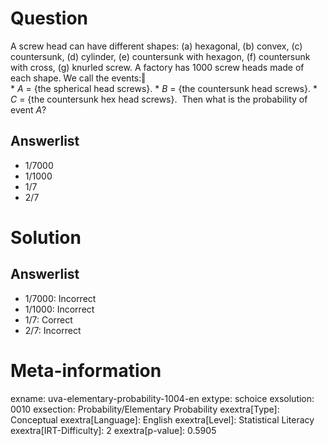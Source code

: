 Question
========

A screw head can have different shapes: (a) hexagonal, (b) convex, (c) countersunk, (d) cylinder, (e) countersunk with hexagon, (f) countersunk with cross, (g) knurled screw. A factory has 1000 screw heads made of each shape. We call the events:‖ \
* *A* = {the spherical head screws}.
* *B* = {the countersunk head screws}.
* *C* = {the countersunk hex head screws}. \ Then what is the probability of event *A*?

Answerlist
----------

* 1/7000
* 1/1000
* 1/7
* 2/7

Solution
========

Answerlist
----------

* 1/7000: Incorrect
* 1/1000: Incorrect
* 1/7: Correct
* 2/7: Incorrect

Meta-information
================
exname: uva-elementary-probability-1004-en
extype: schoice
exsolution: 0010
exsection: Probability/Elementary Probability
exextra[Type]: Conceptual
exextra[Language]: English
exextra[Level]: Statistical Literacy
exextra[IRT-Difficulty]: 2
exextra[p-value]: 0.5905
